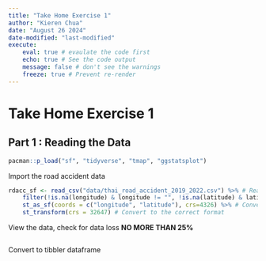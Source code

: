 ```yaml
---
title: "Take Home Exercise 1"
author: "Kieren Chua"
date: "August 26 2024"
date-modified: "last-modified"
execute: 
    eval: true # evaulate the code first
    echo: true # See the code output
    message: false # don't see the warnings
    freeze: true # Prevent re-render
---
```


# Take Home Exercise 1

## Part 1 : Reading the Data 
```r
pacman::p_load("sf", "tidyverse", "tmap", "ggstatsplot")
```

Import the road accident data
```r
rdacc_sf <- read_csv("data/thai_road_accident_2019_2022.csv") %>% # Read the data
    filter(!is.na(longitude) & longitude != "", !is.na(latitude) & latitude != "") %>% # Filter for N.A. and empty values
    st_as_sf(coords = c("longitude", "latitude"), crs=4326) %>% # Convert to SF format
    st_transform(crs = 32647) # Convert to the correct format
```

View the data, check for data loss **NO MORE THAN 25%**
```r

```

Convert to tibbler dataframe

